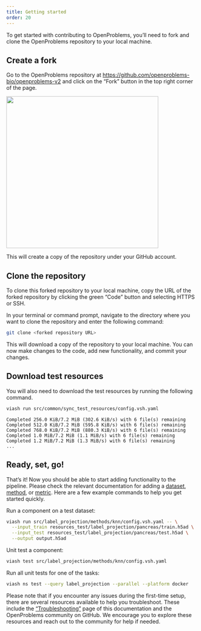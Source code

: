 ```yaml
---
title: Getting started
order: 20
---
```


To get started with contributing to OpenProblems, you'll need to fork and clone the OpenProblems repository to your local machine.

## Create a fork

Go to the OpenProblems repository at [https://github.com/openproblems-bio/openproblems-v2](https://github.com/openproblems-bio/openproblems-v2) and click on the "Fork" button in the top right corner of the page.

![](https://i.imgur.com/fUcpLYl.png){width=400px}


This will create a copy of the repository under your GitHub account. 


## Clone the repository
To clone this forked repository to your local machine, copy the URL of the forked repository by clicking the green "Code" button and selecting HTTPS or SSH.

In your terminal or command prompt, navigate to the directory where you want to clone the repository and enter the following command:

```bash
git clone <forked repository URL>
```

This will download a copy of the repository to your local machine. You can now make changes to the code, add new functionality, and commit your changes.

## Download test resources

You will also need to download the test resources by running the following command.

```bash
viash run src/common/sync_test_resources/config.vsh.yaml
```

    Completed 256.0 KiB/7.2 MiB (302.6 KiB/s) with 6 file(s) remaining
    Completed 512.0 KiB/7.2 MiB (595.8 KiB/s) with 6 file(s) remaining
    Completed 768.0 KiB/7.2 MiB (880.3 KiB/s) with 6 file(s) remaining
    Completed 1.0 MiB/7.2 MiB (1.1 MiB/s) with 6 file(s) remaining    
    Completed 1.2 MiB/7.2 MiB (1.3 MiB/s) with 6 file(s) remaining
    ...

## Ready, set, go!

That's it! Now you should be able to start adding functionality to the pipeline.
Please check the relevant documentation for adding a [dataset](add_a_dataset.qmd), 
[method](add_a_method.qmd), or [metric](add_a_metric.qmd). Here are a few example
commands to help you get started quickly.

Run a component on a test dataset:

```bash
viash run src/label_projection/methods/knn/config.vsh.yaml -- \
  --input_train resources_test/label_projection/pancreas/train.h5ad \
  --input_test resources_test/label_projection/pancreas/test.h5ad \
  --output output.h5ad
```

Unit test a component:

```bash
viash test src/label_projection/methods/knn/config.vsh.yaml
```

Run all unit tests for one of the tasks:

```bash
viash ns test --query label_projection --parallel --platform docker
```

Please note that if you encounter any issues during the first-time setup, there are several resources available to help you troubleshoot. These include the ["Troubleshooting"](../more_information/troubleshooting.qmd) page of this documentation and the OpenProblems community on GitHub. We encourage you to explore these resources and reach out to the community for help if needed.